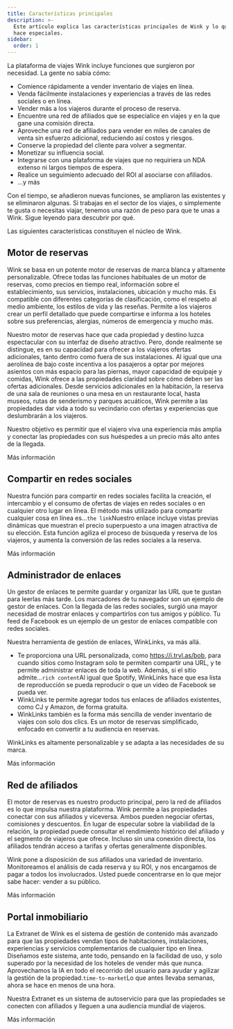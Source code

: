 ```yaml
---
title: Características principales
description: >-
  Este artículo explica las características principales de Wink y lo que nos
  hace especiales.
sidebar:
  order: 1
---
```


La plataforma de viajes Wink incluye funciones que surgieron por necesidad. La gente no sabía cómo:

* Comience rápidamente a vender inventario de viajes en línea.
* Venda fácilmente instalaciones y experiencias a través de las redes sociales o en línea.
* Vender más a los viajeros durante el proceso de reserva.
* Encuentre una red de afiliados que se especialice en viajes y en la que gane una comisión directa.
* Aproveche una red de afiliados para vender en miles de canales de venta sin esfuerzo adicional, reduciendo así costos y riesgos.
* Conserve la propiedad del cliente para volver a segmentar.
* Monetizar su influencia social.
* Integrarse con una plataforma de viajes que no requiriera un NDA extenso ni largos tiempos de espera.
* Realice un seguimiento adecuado del ROI al asociarse con afiliados.
* ...y más

Con el tiempo, se añadieron nuevas funciones, se ampliaron las existentes y se eliminaron algunas. Si trabajas en el sector de los viajes, o simplemente te gusta o necesitas viajar, tenemos una razón de peso para que te unas a Wink. Sigue leyendo para descubrir por qué.

Las siguientes características constituyen el núcleo de Wink.

## Motor de reservas

Wink se basa en un potente motor de reservas de marca blanca y altamente personalizable. Ofrece todas las funciones habituales de un motor de reservas, como precios en tiempo real, información sobre el establecimiento, sus servicios, instalaciones, ubicación y mucho más. Es compatible con diferentes categorías de clasificación, como el respeto al medio ambiente, los estilos de vida y las reseñas. Permite a los viajeros crear un perfil detallado que puede compartirse e informa a los hoteles sobre sus preferencias, alergias, números de emergencia y mucho más.

Nuestro motor de reservas hace que cada propiedad y destino luzca espectacular con su interfaz de diseño atractivo. Pero, donde realmente se distingue, es en su capacidad para ofrecer a los viajeros ofertas adicionales, tanto dentro como fuera de sus instalaciones. Al igual que una aerolínea de bajo coste incentiva a los pasajeros a optar por mejores asientos con más espacio para las piernas, mayor capacidad de equipaje y comidas, Wink ofrece a las propiedades claridad sobre cómo deben ser las ofertas adicionales. Desde servicios adicionales en la habitación, la reserva de una sala de reuniones o una mesa en un restaurante local, hasta museos, rutas de senderismo y parques acuáticos, Wink permite a las propiedades dar vida a todo su vecindario con ofertas y experiencias que deslumbrarán a los viajeros.

Nuestro objetivo es permitir que el viajero viva una experiencia más amplia y conectar las propiedades con sus huéspedes a un precio más alto antes de la llegada.

<LinkButton href="/booking-engine/in-a-nutshell">
  Más información
</LinkButton>


## Compartir en redes sociales

Nuestra función para compartir en redes sociales facilita la creación, el intercambio y el consumo de ofertas de viajes en redes sociales o en cualquier otro lugar en línea. El método más utilizado para compartir cualquier cosa en línea es...`the link`Nuestro enlace incluye vistas previas dinámicas que muestran el precio superpuesto a una imagen atractiva de su elección. Esta función agiliza el proceso de búsqueda y reserva de los viajeros, y aumenta la conversión de las redes sociales a la reserva.

<LinkButton href="/studio/shareable-links">
  Más información
</LinkButton>


## Administrador de enlaces

Un gestor de enlaces te permite guardar y organizar las URL que te gustan para leerlas más tarde. Los marcadores de tu navegador son un ejemplo de gestor de enlaces. Con la llegada de las redes sociales, surgió una mayor necesidad de mostrar enlaces y compartirlos con tus amigos y público. Tu feed de Facebook es un ejemplo de un gestor de enlaces compatible con redes sociales.

Nuestra herramienta de gestión de enlaces, WinkLinks, va más allá.

* Te proporciona una URL personalizada, como https://i.trvl.as/bob, para cuando sitios como Instagram solo te permiten compartir una URL, y te permite administrar enlaces de toda la web. Además, si el sitio admite...`rich content`Al igual que Spotify, WinkLinks hace que esa lista de reproducción se pueda reproducir o que un video de Facebook se pueda ver.
* WinkLinks te permite agregar todos tus enlaces de afiliados existentes, como CJ y Amazon, de forma gratuita.
* WinkLinks también es la forma más sencilla de vender inventario de viajes con solo dos clics. Es un motor de reservas simplificado, enfocado en convertir a tu audiencia en reservas.

WinkLinks es altamente personalizable y se adapta a las necesidades de su marca.

<LinkButton href="/link-manager/wink-links">
  Más información
</LinkButton>


## Red de afiliados

El motor de reservas es nuestro producto principal, pero la red de afiliados es lo que impulsa nuestra plataforma. Wink permite a las propiedades conectar con sus afiliados y viceversa. Ambos pueden negociar ofertas, comisiones y descuentos. En lugar de especular sobre la viabilidad de la relación, la propiedad puede consultar el rendimiento histórico del afiliado y el segmento de viajeros que ofrece. Incluso sin una conexión directa, los afiliados tendrán acceso a tarifas y ofertas generalmente disponibles.

Wink pone a disposición de sus afiliados una variedad de inventario. Monitoreamos el análisis de cada reserva y su ROI, y nos encargamos de pagar a todos los involucrados. Usted puede concentrarse en lo que mejor sabe hacer: vender a su público.

<LinkButton href="/studio/what-is-studio">
  Más información
</LinkButton>


## Portal inmobiliario

La Extranet de Wink es el sistema de gestión de contenido más avanzado para que las propiedades vendan tipos de habitaciones, instalaciones, experiencias y servicios complementarios de cualquier tipo en línea. Diseñamos este sistema, ante todo, pensando en la facilidad de uso, y solo superado por la necesidad de los hoteles de vender más que nunca. Aprovechamos la IA en todo el recorrido del usuario para ayudar y agilizar la gestión de la propiedad.`time-to-market`Lo que antes llevaba semanas, ahora se hace en menos de una hora.

Nuestra Extranet es un sistema de autoservicio para que las propiedades se conecten con afiliados y lleguen a una audiencia mundial de viajeros.

<LinkButton href="/extranet/what-is-extranet">
  Más información
</LinkButton>

